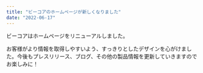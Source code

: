 ```yaml
---
title: "ビーコアのホームページが新しくなりました"
date: "2022-06-17"
---
```


ビーコアはホームページをリニューアルしました。

お客様がより情報を取得しやすいよう、すっきりとしたデザインを心がけました。今後もプレスリリース、ブログ、その他の製品情報を更新していきますのでお楽しみに！